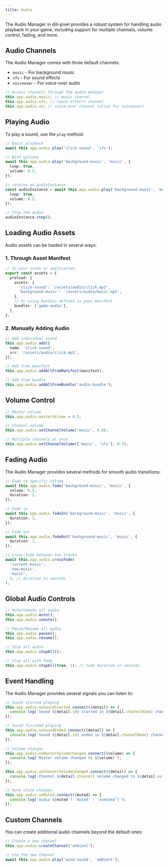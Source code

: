 ```yaml
---
title: Audio
---
```


The Audio Manager in dill-pixel provides a robust system for handling audio playback in your game, including support for multiple channels, volume control, fading, and more.

## Audio Channels

The Audio Manager comes with three default channels:

- `music` - For background music
- `sfx` - For sound effects
- `voiceover` - For voice-over audio

```ts
// Access channels through the audio manager
this.app.audio.music; // music channel
this.app.audio.sfx; // sound effects channel
this.app.audio.vo; // voice-over channel (alias for voiceover)
```

## Playing Audio

To play a sound, use the `play` method:

```ts
// Basic playback
await this.app.audio.play('click-sound', 'sfx');

// With options
await this.app.audio.play('background-music', 'music', {
  loop: true,
  volume: 0.5,
});

// returns an AudioInstance
const audioInstance = await this.app.audio.play('background-music', 'music', {
  loop: true,
  volume: 0.5,
});

// Stop the audio
audioInstance.stop();
```

## Loading Audio Assets

Audio assets can be loaded in several ways:

### 1. Through Asset Manifest

```ts
// In your scene or application
export const assets = {
  preload: {
    assets: {
      'click-sound': '/assets/audio/click.mp3',
      'background-music': '/assets/audio/music.mp3',
    },
    // Or using bundles defined in your manifest
    bundles: ['game-audio'],
  },
};
```

### 2. Manually Adding Audio

```ts
// Add individual sound
this.app.audio.add({
  name: 'click-sound',
  src: '/assets/audio/click.mp3',
});

// Add from manifest
this.app.audio.addAllFromManifest(manifest);

// Add from bundle
this.app.audio.addAllFromBundle('audio-bundle');
```

## Volume Control

```typescript
// Master volume
this.app.audio.masterVolume = 0.5;

// Channel volume
this.app.audio.setChannelVolume('music', 0.8);

// Multiple channels at once
this.app.audio.setChannelVolume(['music', 'sfx'], 0.7);
```

## Fading Audio

The Audio Manager provides several methods for smooth audio transitions:

```typescript
// Fade to specific volume
await this.app.audio.fade('background-music', 'music', {
  volume: 0.5,
  duration: 2,
});

// Fade in
await this.app.audio.fadeIn('background-music', 'music', {
  duration: 1,
});

// Fade out
await this.app.audio.fadeOut('background-music', 'music', {
  duration: 1,
});

// Cross-fade between two tracks
await this.app.audio.crossFade(
  'current-music',
  'new-music',
  'music',
  2, // duration in seconds
);
```

## Global Audio Controls

```typescript
// Mute/Unmute all audio
this.app.audio.mute();
this.app.audio.unmute();

// Pause/Resume all audio
this.app.audio.pause();
this.app.audio.resume();

// Stop all audio
this.app.audio.stopAll();

// Stop all with fade
this.app.audio.stopAll(true, 1); // fade duration in seconds
```

## Event Handling

The Audio Manager provides several signals you can listen to:

```typescript
// Sound started playing
this.app.audio.onSoundStarted.connect((detail) => {
  console.log(`Sound ${detail.id} started in ${detail.channelName} channel`);
});

// Sound finished playing
this.app.audio.onSoundEnded.connect((detail) => {
  console.log(`Sound ${detail.id} ended in ${detail.channelName} channel`);
});

// Volume changes
this.app.audio.onMasterVolumeChanged.connect((volume) => {
  console.log(`Master volume changed to ${volume}`);
});

this.app.audio.onChannelVolumeChanged.connect((detail) => {
  console.log(`Channel ${detail.channel} volume changed to ${detail.volume}`);
});

// Mute state changes
this.app.audio.onMuted.connect((muted) => {
  console.log(`Audio ${muted ? 'muted' : 'unmuted'}`);
});
```

## Custom Channels

You can create additional audio channels beyond the default ones:

```typescript
// Create a new channel
this.app.audio.createChannel('ambient');

// Use the new channel
await this.app.audio.play('wind-sound', 'ambient');
```

